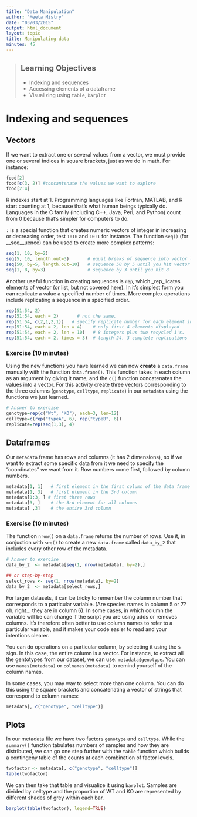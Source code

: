 ```yaml
---
title: "Data Manipulation"
author: "Meeta Mistry"
date: "03/03/2015"
output: html_document
layout: topic
title: Manipulating data
minutes: 45
---
```


> ## Learning Objectives
> * Indexing and sequences
> * Accessing elements of a dataframe
> * Visualizing using `table`, `barplot`


# Indexing and sequences

## Vectors

If we want to extract one or several values from a vector, we must provide one
or several indices in square brackets, just as we do in math. For instance:

```r
food[2]
food[c(3, 2)] #concantenate the values we want to explore
food[2:4]
```

R indexes start at 1. Programming languages like Fortran, MATLAB, and R start
counting at 1, because that's what human beings typically do. Languages in the C
family (including C++, Java, Perl, and Python) count from 0 because that's
simpler for computers to do.

`:` is a special function that creates numeric vectors of integer in increasing
or decreasing order, test `1:10` and `10:1` for instance. The function `seq()`
(for __seq__uence) can be used to create more complex patterns:

```r
seq(1, 10, by=2)
seq(5, 10, length.out=3)       # equal breaks of sequence into vector length = length.out
seq(50, by=5, length.out=10)   # sequence 50 by 5 until you hit vector length = length.out
seq(1, 8, by=3)                # sequence by 3 until you hit 8
```
Another useful function in creating sequences is `rep`, which _rep_licates elements of vector (or list, but not covered here). In it's simplest form you can replicate a value a specified number of times. More complex operations include replicating a sequence in a specified order.

```r
rep(51:54, 2)
rep(51:54, each = 2)       # not the same.
rep(51:54, c(2,1,2,1))   # specify replicate number for each element individually
rep(51:54, each = 2, len = 4)    # only first 4 elements displayed
rep(51:54, each = 2, len = 10)   # 8 integers plus two recycled 1's.
rep(51:54, each = 2, times = 3)  # length 24, 3 complete replications
```

### Exercise (10 minutes)

Using the new functions you have learned we can now **create** a `data.frame` manually with the function `data.frame()`. This function takes in each column as an argument by giving it name, and the `c()` function concatenates the values into a vector. For this activity create three vectors corresponding to the three columns (`genotype`, `celltype`, `replicate`) in our `metadata` using the functions we just learned. 

```r

# Answer to exercise
genotype=rep(c("Wt", "KO"), each=3, len=12)
celltype=c(rep("typeA", 6), rep("typeB", 6))
replicate=rep(seq(1,3), 4)
```

## Dataframes

Our `metadata` frame has rows and columns (it has 2 dimensions), so if we want to extract some specific data from it we need to specify the "coordinates" we want from it. Row numbers come first, followed by column numbers.

```r
metadata[1, 1]   # first element in the first column of the data frame
metadata[1, 3]   # first element in the 3rd column
metadata[1:3, ] # first three rows
metadata[3, ]    # the 3rd element for all columns
metadata[ ,3]    # the entire 3rd column
```

### Exercise (10 minutes)

The function `nrow()` on a `data.frame` returns the number of rows. Use it, in conjuction with `seq()` to create a new `data.frame` called `data_by_2` that includes every other row of the metadata.

```r

# Answer to exercise
data_by_2  <- metadata[seq(1, nrow(metadata), by=2),]

## or step-by-step
select_rows <- seq(1, nrow(metadata), by=2)
data_by_2  <- metadata[select_rows,]
```
For larger datasets, it can be tricky to remember the column
number that corresponds to a particular variable. (Are species names in column 5
or 7? oh, right... they are in column 6). In some cases, in which column the
variable will be can change if the script you are using adds or removes
columns. It's therefore often better to use column names to refer to a
particular variable, and it makes your code easier to read and your intentions
clearer.

You can do operations on a particular column, by selecting it using the `$`
sign. In this case, the entire column is a vector. For instance, to extract all
the gentotypes from our dataset, we can use: `metadata$genotype`. You can use
`names(metadata)` or `colnames(metadata)` to remind yourself of the column names.

In some cases, you may way to select more than one column. You can do this using
the square brackets and concatenating a vector of strings that correspond to column names: 

```r
metadata[, c("genotype", "celltype")]
```

## Plots
In our metadata file we have two factors `genotype` and `celltype`. While the `summary()` function tabulates numbers of samples and how they are distributed, we can go one step further with the `table` function which builds a contingeny table of the counts at each combination of factor levels. 

```r

twofactor <- metadata[, c("genotype", "celltype")]
table(twofactor) 
```

We can then take that table and visualize it using `barplot`. Samples are divided by celltype and the proportion of WT and KO are represented by different shades of grey within each bar.

```r
barplot(table(twofactor), legend=TRUE) 
```
